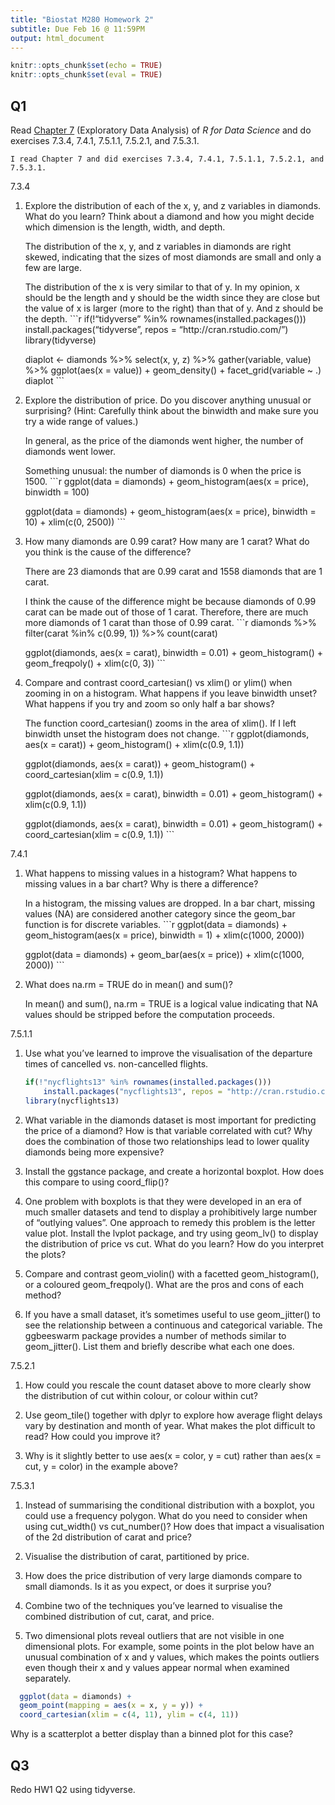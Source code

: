 ```yaml
---
title: "Biostat M280 Homework 2"
subtitle: Due Feb 16 @ 11:59PM
output: html_document
---
```


```r
knitr::opts_chunk$set(echo = TRUE)
knitr::opts_chunk$set(eval = TRUE)
```

## Q1

Read [Chapter 7](http://r4ds.had.co.nz/exploratory-data-analysis.html) (Exploratory Data Analysis) of _R for Data Science_ and do exercises 7.3.4, 7.4.1, 7.5.1.1, 7.5.2.1, and 7.5.3.1.

    I read Chapter 7 and did exercises 7.3.4, 7.4.1, 7.5.1.1, 7.5.2.1, and 7.5.3.1.

7.3.4 

1. Explore the distribution of each of the x, y, and z variables in diamonds. What do you learn? Think about a diamond and how you might decide which dimension is the length, width, and depth.

    The distribution of the x, y, and z variables in diamonds are right skewed, indicating that the sizes of most diamonds are small and only a few are large. 
    
    The distribution of the x is very similar to that of y. In my opinion, x should be the length and y should be the width since they are close but the value of x is larger (more to the right) than that of y. And z should be the depth.
    ```r
    if(!"tidyverse" %in% rownames(installed.packages()))
        install.packages("tidyverse", repos = "http://cran.rstudio.com/")
    library(tidyverse)
    
    diaplot <- diamonds %>%
      select(x, y, z) %>%
      gather(variable, value) %>%
      ggplot(aes(x = value)) +
      geom_density() +
      facet_grid(variable ~ .)
    diaplot
    ```

2. Explore the distribution of price. Do you discover anything unusual or surprising? (Hint: Carefully think about the binwidth and make sure you try a wide range of values.)

    In general, as the price of the diamonds went higher, the number of diamonds went lower.
    
    Something unusual: the number of diamonds is 0 when the price is 1500. 
    ```r
    ggplot(data = diamonds) +
      geom_histogram(aes(x = price), binwidth = 100)
    
    ggplot(data = diamonds) + 
      geom_histogram(aes(x = price), binwidth = 10) +
      xlim(c(0, 2500))
    ```

3. How many diamonds are 0.99 carat? How many are 1 carat? What do you think is the cause of the difference?

    There are 23 diamonds that are 0.99 carat and 1558 diamonds that are 1 carat. 
    
    I think the cause of the difference might be because diamonds of 0.99 carat can be made out of those of 1 carat. Therefore, there are much more diamonds of 1 carat than those of 0.99 carat.
    ```r
    diamonds %>%
      filter(carat %in% c(0.99, 1)) %>%
      count(carat)
    
    ggplot(diamonds, aes(x = carat), binwidth = 0.01) + 
      geom_histogram() + 
      geom_freqpoly() +
      xlim(c(0, 3))
    ```

4. Compare and contrast coord_cartesian() vs xlim() or ylim() when zooming in on a histogram. What happens if you leave binwidth unset? What happens if you try and zoom so only half a bar shows?
    
    The function coord_cartesian() zooms in the area of xlim(). If I left binwidth unset the histogram does not change. 
    ```r
    ggplot(diamonds, aes(x = carat)) +
      geom_histogram() +
      xlim(c(0.9, 1.1))
    
    ggplot(diamonds, aes(x = carat)) +
      geom_histogram() +
      coord_cartesian(xlim = c(0.9, 1.1))
    
    ggplot(diamonds, aes(x = carat), binwidth = 0.01) +
      geom_histogram() +
      xlim(c(0.9, 1.1))
    
    ggplot(diamonds, aes(x = carat), binwidth = 0.01) +
      geom_histogram() +
      coord_cartesian(xlim = c(0.9, 1.1))
    ```

7.4.1 

1. What happens to missing values in a histogram? What happens to missing values in a bar chart? Why is there a difference?

    In a histogram, the missing values are dropped. In a bar chart, missing values (NA) are considered another category since the geom_bar function is for discrete variables. 
    ```r
    ggplot(data = diamonds) + 
      geom_histogram(aes(x = price), binwidth = 1) +
      xlim(c(1000, 2000))
    
    ggplot(data = diamonds) + 
      geom_bar(aes(x = price)) +
      xlim(c(1000, 2000))
    ```
    
2. What does na.rm = TRUE do in mean() and sum()?
    
    In mean() and sum(), na.rm = TRUE is a logical value indicating that NA values should be stripped before the computation proceeds.

7.5.1.1 

1. Use what you’ve learned to improve the visualisation of the departure times of cancelled vs. non-cancelled flights.

    ```r
    if(!"nycflights13" %in% rownames(installed.packages()))
        install.packages("nycflights13", repos = "http://cran.rstudio.com/")
    library(nycflights13)
    ```

2. What variable in the diamonds dataset is most important for predicting the price of a diamond? How is that variable correlated with cut? Why does the combination of those two relationships lead to lower quality diamonds being more expensive?

3. Install the ggstance package, and create a horizontal boxplot. How does this compare to using coord_flip()?

4. One problem with boxplots is that they were developed in an era of much smaller datasets and tend to display a prohibitively large number of “outlying values”. One approach to remedy this problem is the letter value plot. Install the lvplot package, and try using geom_lv() to display the distribution of price vs cut. What do you learn? How do you interpret the plots?

5. Compare and contrast geom_violin() with a facetted geom_histogram(), or a coloured geom_freqpoly(). What are the pros and cons of each method?

6. If you have a small dataset, it’s sometimes useful to use geom_jitter() to see the relationship between a continuous and categorical variable. The ggbeeswarm package provides a number of methods similar to geom_jitter(). List them and briefly describe what each one does.

7.5.2.1

1. How could you rescale the count dataset above to more clearly show the distribution of cut within colour, or colour within cut?

2. Use geom_tile() together with dplyr to explore how average flight delays vary by destination and month of year. What makes the plot difficult to read? How could you improve it?

3. Why is it slightly better to use aes(x = color, y = cut) rather than aes(x = cut, y = color) in the example above?

7.5.3.1 

1. Instead of summarising the conditional distribution with a boxplot, you could use a frequency polygon. What do you need to consider when using cut_width() vs cut_number()? How does that impact a visualisation of the 2d distribution of carat and price?

2. Visualise the distribution of carat, partitioned by price.

3. How does the price distribution of very large diamonds compare to small diamonds. Is it as you expect, or does it surprise you?

4. Combine two of the techniques you’ve learned to visualise the combined distribution of cut, carat, and price.

5. Two dimensional plots reveal outliers that are not visible in one dimensional plots. For example, some points in the plot below have an unusual combination of x and y values, which makes the points outliers even though their x and y values appear normal when examined separately.
```r
  ggplot(data = diamonds) +
  geom_point(mapping = aes(x = x, y = y)) +
  coord_cartesian(xlim = c(4, 11), ylim = c(4, 11))
```
Why is a scatterplot a better display than a binned plot for this case?

## Q3

Redo HW1 Q2 using tidyverse.

